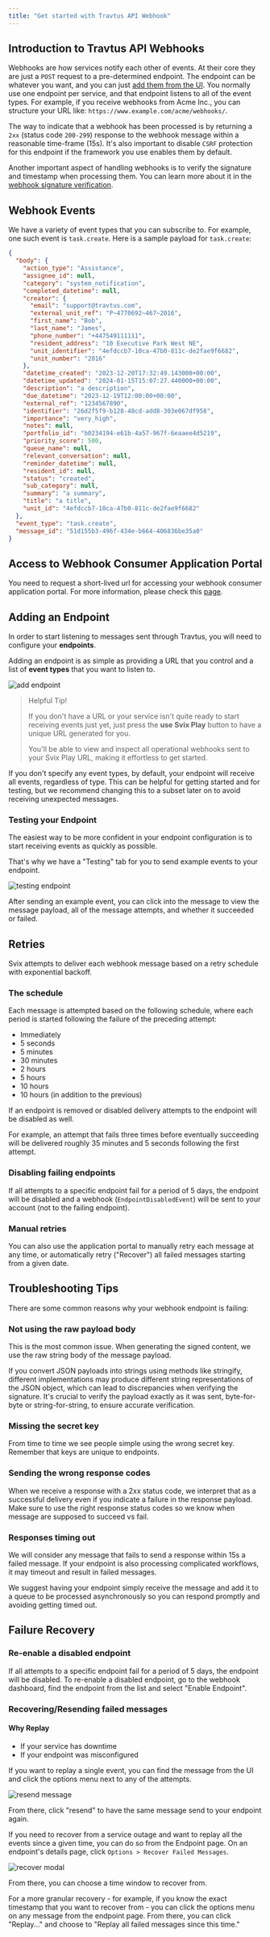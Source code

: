 ```yaml
---
title: "Get started with Travtus API Webhook"
---
```


## Introduction to Travtus API Webhooks
Webhooks are how services notify each other of events. At their core they are just a  `POST`  request to a pre-determined endpoint. The endpoint can be whatever you want, and you can just  [add them from the UI](#adding-an-endpoint). You normally use one endpoint per service, and that endpoint listens to all of the event types. For example, if you receive webhooks from Acme Inc., you can structure your URL like:  `https://www.example.com/acme/webhooks/`.

The way to indicate that a webhook has been processed is by returning a  `2xx`  (status code  `200-299`) response to the webhook message within a reasonable time-frame (15s). It's also important to disable  `CSRF`  protection for this endpoint if the framework you use enables them by default.

Another important aspect of handling webhooks is to verify the signature and timestamp when processing them. You can learn more about it in the  [webhook signature verification](authentication/#webhook-signature-verification).

## Webhook Events
We have a variety of event types that you can subscribe to. For example, one such event is `task.create`. Here is a sample payload for `task.create`:

```json
{
  "body": {
    "action_type": "Assistance",
    "assignee_id": null,
    "category": "system_notification",
    "completed_datetime": null,
    "creator": {
      "email": "support@travtus.com",
      "external_unit_ref": "P~4770692~467~2016",
      "first_name": "Bob",
      "last_name": "James",
      "phone_number": "+447549111111",
      "resident_address": "10 Executive Park West NE",
      "unit_identifier": "4efdccb7-10ca-47b0-811c-de2fae9f6682",
      "unit_number": "2016"
    },
    "datetime_created": "2023-12-20T17:32:49.143000+00:00",
    "datetime_updated": "2024-01-15T15:07:27.440000+00:00",
    "description": "a description",
    "due_datetime": "2023-12-19T12:00:00+00:00",
    "external_ref": "1234567890",
    "identifier": "26d2f5f9-b128-48cd-add8-303e067df958",
    "importance": "very_high",
    "notes": null,
    "portfolio_id": "b0234194-e61b-4a57-967f-6eaaee4d5219",
    "priority_score": 500,
    "queue_name": null,
    "relevant_conversation": null,
    "reminder_datetime": null,
    "resident_id": null,
    "status": "created",
    "sub_category": null,
    "summary": "a summary",
    "title": "a title",
    "unit_id": "4efdccb7-10ca-47b0-811c-de2fae9f6682"
  },
  "event_type": "task.create",
  "message_id": "51d155b3-496f-434e-b664-406836be35a0"
}
```

## Access to Webhook Consumer Application Portal

You need to request a short-lived url for accessing your webhook consumer application portal. For more information, please check this [page](consumer-app-portal).

## Adding an Endpoint
In order to start listening to messages sent through Travtus, you will need to configure your  **endpoints**.

Adding an endpoint is as simple as providing a URL that you control and a list of  **event types**  that you want to listen to.

![add endpoint](/images/webhook/add-endpoint.png)

>Helpful Tip!
>
>If you don't have a URL or your service isn't quite ready to start receiving events just yet, just press the  **use Svix Play**  button to have a unique URL generated for you.
>
>You'll be able to view and inspect all operational webhooks sent to your Svix Play URL, making it effortless to get started.

If you don't specify any event types, by default, your endpoint will receive all events, regardless of type. This can be helpful for getting started and for testing, but we recommend changing this to a subset later on to avoid receiving unexpected messages.

### Testing your Endpoint

The easiest way to be more confident in your endpoint configuration is to start receiving events as quickly as possible.

That's why we have a "Testing" tab for you to send example events to your endpoint.

![testing endpoint](/images/webhook/testing-endpoint.png)

After sending an example event, you can click into the message to view the message payload, all of the message attempts, and whether it succeeded or failed.

## Retries
Svix attempts to deliver each webhook message based on a retry schedule with exponential backoff.

### The schedule
Each message is attempted based on the following schedule, where each period is started following the failure of the preceding attempt:

-   Immediately
-   5 seconds
-   5 minutes
-   30 minutes
-   2 hours
-   5 hours
-   10 hours
-   10 hours (in addition to the previous)

If an endpoint is removed or disabled delivery attempts to the endpoint will be disabled as well.

For example, an attempt that fails three times before eventually succeeding will be delivered roughly 35 minutes and 5 seconds following the first attempt.

### Disabling failing endpoints
If all attempts to a specific endpoint fail for a period of 5 days, the endpoint will be disabled and a webhook (`EndpointDisabledEvent`) will be sent to your account (not to the failing endpoint).

### Manual retries
You can also use the application portal to manually retry each message at any time, or automatically retry ("Recover") all failed messages starting from a given date.

## Troubleshooting Tips
There are some common reasons why your webhook endpoint is failing:

### Not using the raw payload body
This is the most common issue. When generating the signed content, we use the raw string body of the message payload.

If you convert JSON payloads into strings using methods like stringify, different implementations may produce different string representations of the JSON object, which can lead to discrepancies when verifying the signature. It's crucial to verify the payload exactly as it was sent, byte-for-byte or string-for-string, to ensure accurate verification.

### Missing the secret key
From time to time we see people simple using the wrong secret key. Remember that keys are unique to endpoints.

### Sending the wrong response codes
When we receive a response with a 2xx status code, we interpret that as a successful delivery even if you indicate a failure in the response payload. Make sure to use the right response status codes so we know when message are supposed to succeed vs fail.

### Responses timing out
We will consider any message that fails to send a response within 15s a failed message. If your endpoint is also processing complicated workflows, it may timeout and result in failed messages.

We suggest having your endpoint simply receive the message and add it to a queue to be processed asynchronously so you can respond promptly and avoiding getting timed out.

## Failure Recovery

### Re-enable a disabled endpoint
If all attempts to a specific endpoint fail for a period of 5 days, the endpoint will be disabled. To re-enable a disabled endpoint, go to the webhook dashboard, find the endpoint from the list and select "Enable Endpoint".

### Recovering/Resending failed messages

#### Why Replay

-   If your service has downtime
-   If your endpoint was misconfigured

If you want to replay a single event, you can find the message from the UI and click the options menu next to any of the attempts.

![resend message](https://docs.svix.com/assets/images/resend-single-a4fb6e65f27f27e5700becb523135c2f.png)

From there, click "resend" to have the same message send to your endpoint again.

If you need to recover from a service outage and want to replay all the events since a given time, you can do so from the Endpoint page. On an endpoint's details page, click  `Options > Recover Failed Messages`.

![recover modal](https://docs.svix.com/assets/images/replay-modal-fa510bd82e4eccbbb01df28581ad8901.png)

From there, you can choose a time window to recover from.

For a more granular recovery - for example, if you know the exact timestamp that you want to recover from - you can click the options menu on any message from the endpoint page. From there, you can click "Replay..." and choose to "Replay all failed messages since this time."
